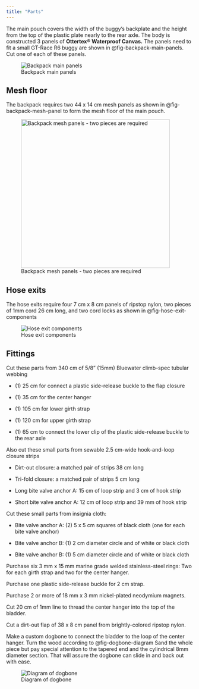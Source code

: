 ```yaml
---
title: "Parts"
---
```


The main pouch covers the width of the buggy's backplate and the height from the top of the plastic plate nearly to the rear axle. The body is constructed 3 panels of **Ottertex® Waterproof Canvas.** The panels need to fit a small GT-Race R6 buggy are shown in @fig-backpack-main-panels. Cut one of each of these panels.

![Backpack main panels](images/backpack-main-panels.jpg){#fig-backpack-main-panels fig-alt="Backpack main panels" fig-align="center"}

## Mesh floor

The backpack requires two 44 x 14 cm mesh panels as shown in @fig-backpack-mesh-panel to form the mesh floor of the main pouch.

![Backpack mesh panels - two pieces are required](images/backpack-mesh-panel.jpg){#fig-backpack-mesh-panel fig-alt="Backpack mesh panels - two pieces are required" fig-align="center" width="400"}

## Hose exits

The hose exits require four 7 cm x 8 cm panels of ripstop nylon, two pieces of 1mm cord 26 cm long, and two cord locks as shown in @fig-hose-exit-components

![Hose exit components](images/hose-exit-components.jpg){#fig-hose-exit-components fig-alt="Hose exit components" fig-align="center"}

## Fittings

Cut these parts from 340 cm of 5/8" (15mm) Bluewater climb-spec tubular webbing

-   \(1\) 25 cm for connect a plastic side-release buckle to the flap closure

-   \(1\) 35 cm for the center hanger

-   \(1\) 105 cm for lower girth strap

-   \(1\) 120 cm for upper girth strap

-   \(1\) 65 cm to connect the lower clip of the plastic side-release buckle to the rear axle

Also cut these small parts from sewable 2.5 cm-wide hook-and-loop closure strips

-   Dirt-out closure: a matched pair of strips 38 cm long

-   Tri-fold closure: a matched pair of strips 5 cm long

-   Long bite valve anchor A: 15 cm of loop strip and 3 cm of hook strip

-   Short bite valve anchor A: 12 cm of loop strip and 39 mm of hook strip

Cut these small parts from insignia cloth:

-   Bite valve anchor A: (2) 5 x 5 cm squares of black cloth (one for each bite valve anchor)

-   Bite valve anchor B: (1) 2 cm diameter circle and of white or black cloth

-   Bite valve anchor B: (1) 5 cm diameter circle and of white or black cloth

Purchase six 3 mm x 15 mm marine grade welded stainless-steel rings: Two for each girth strap and two for the center hanger.

Purchase one plastic side-release buckle for 2 cm strap.

Purchase 2 or more of 18 mm x 3 mm nickel-plated neodymium magnets.

Cut 20 cm of 1mm line to thread the center hanger into the top of the bladder.

Cut a dirt-out flap of 38 x 8 cm panel from brightly-colored ripstop nylon.

Make a custom dogbone to connect the bladder to the loop of the center hanger. Turn the wood according to @fig-dogbone-diagram Sand the whole piece but pay special attention to the tapered end and the cylindrical 8mm diameter section. That will assure the dogbone can slide in and back out with ease.

![Diagram of dogbone](images/dogbone-diagram.jpg){#fig-dogbone-diagram}
